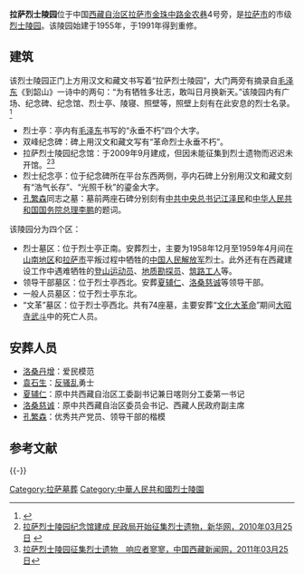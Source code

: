 {{文物保护单位
| 级别 = 省级
| 省区市 = 西藏自治区
| 图片 = 
| 名称 = 拉萨市烈士陵园
| 编号 = 5-92
| 分类 = 近现代重要史迹及代表性建筑
| 时代 = 二十世纪五十年代
| 所在 = [[拉萨市|拉萨市]]西郊
| 登录 = 2009年11月19日
}}

'''拉萨烈士陵园'''位于中国[[西藏自治区|西藏自治区]][[拉萨市|拉萨市]][[金珠中路|金珠中路]][[金农巷|金农巷]]4号旁，是[[拉萨市|拉萨市]]的市级[[烈士陵园|烈士陵园]]。该陵园始建于1955年，于1991年得到重修。

==建筑==
该烈士陵园正门上方用汉文和藏文书写着“拉萨烈士陵园”，大门两旁有摘录自[[毛泽东|毛泽东]]《到韶山》一诗中的两句：“为有牺牲多壮志，敢叫日月换新天。”该陵园内有广场、纪念碑、纪念馆、烈士亭、陵寝、照壁等，照壁上刻有在此安息的烈士名录。<ref>{{Cite web |url=http://www.rp.org.cn/ly/redscene/xinan/xizang/200807/5378.shtml |title=拉萨烈士陵园，中国红色文化，2008-7-16 |access-date=2011-07-05 |archive-url=https://web.archive.org/web/20130708141818/http://www.rp.org.cn/ly/redscene/xinan/xizang/200807/5378.shtml |archive-date=2013-07-08 |dead-url=yes }}</ref>

*烈士亭：亭内有[[毛泽东|毛泽东]]书写的“永垂不朽”四个大字。
*双峰纪念碑：碑上用汉文和藏文写有“革命烈士永垂不朽”。
*拉萨烈士陵园纪念馆：于2009年9月建成，但因未能征集到烈士遗物而迟迟未开馆。<ref>[http://tibet.news.cn/gdbb/2010-03/25/content_19338881.htm 拉萨烈士陵园纪念馆建成 民政局开始征集烈士遗物，新华网，2010年03月25日] {{webarchive|url=https://web.archive.org/web/20120319000152/http://tibet.news.cn/gdbb/2010-03/25/content_19338881.htm |date=2012年3月19日 }}</ref><ref>[http://www.chinatibetnews.com/xizang/2011-03/25/content_664379.htm 拉萨烈士陵园征集烈士遗物　响应者寥寥，中国西藏新闻网，2011年03月25日]{{dead link|date=2018年3月 |bot=InternetArchiveBot |fix-attempted=yes }}</ref>
*烈士纪念亭：位于纪念碑所在平台东西两侧，亭内石碑上分别用汉文和藏文刻有“浩气长存”、“光照千秋”的鎏金大字。
*[[孔繁森|孔繁森]]同志之墓：墓前两座石碑分别刻有[[中共中央总书记|中共中央总书记]][[江泽民|江泽民]]和[[中华人民共和国国务院总理|中华人民共和国国务院总理]][[李鹏|李鹏]]的题词。

该陵园分为四个区：
*烈士墓区：位于烈士亭正南。安葬烈士，主要为1958年12月至1959年4月间在[[山南地区|山南地区]]和[[拉萨市|拉萨市]]平叛过程中牺牲的[[中国人民解放军|中国人民解放军]]烈士。此外还有在西藏建设工作中遇难牺牲的[[登山运动员|登山运动员]]、[[地质勘探员|地质勘探员]]、[[筑路工人|筑路工人]]等。
*领导干部墓区：位于烈士亭西北。安葬[[夏辅仁|夏辅仁]]、[[洛桑慈诚|洛桑慈诚]]等领导干部。
*一般人员墓区：位于烈士亭东北。
*“文革”墓区：位于烈士亭西北。共有74座墓，主要安葬“[[文化大革命|文化大革命]]”期间[[大昭寺武斗|大昭寺武斗]]中的死亡人员。 

==安葬人员==
*[[洛桑丹增_(爱民模范)|洛桑丹增]]：爱民模范
*[[袁石生|袁石生]]：[[1989年拉萨骚乱|反骚乱]]勇士
*[[夏辅仁|夏辅仁]]：原中共西藏自治区工委副书记兼日喀则分工委第一书记
*[[洛桑慈诚|洛桑慈诚]]：原中共西藏自治区委员会书记、西藏人民政府副主席
*[[孔繁森|孔繁森]]：优秀共产党员、领导干部的楷模

== 参考文献 ==
{{Reflist}}

{{-}}
{{拉萨地标}}

[[Category:拉萨墓葬|Category:拉萨墓葬]]
[[Category:中華人民共和國烈士陵園|Category:中華人民共和國烈士陵園]]